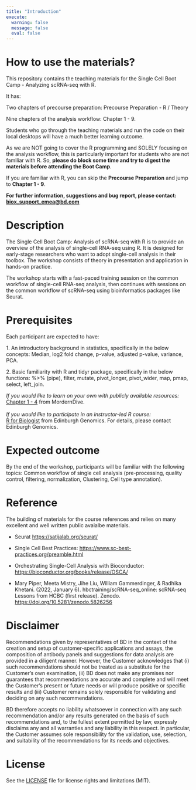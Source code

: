```yaml
---
title: "Introduction"
execute:
  warning: false
  message: false
  eval: false
---
```


# How to use the materials?

This repository contains the teaching materials for the Single Cell Boot Camp - Analyzing scRNA-seq with R.

It has:

Two chapters of precourse preparation: Precourse Preparation - R / Theory

Nine chapters of the analysis workflow: Chapter 1 - 9.

::: callout-important
Students who go through the teaching materials and run the code on their local desktops will have a much better learning outcome.

As we are NOT going to cover the R programming and SOLELY focusing on the analysis workflow, this is particularly important for students who are not familiar with R. So, **please do block some time and try to digest the materials before attending the Boot Camp**.

If you are familiar with R, you can skip the **Precourse Preparation** and jump to **Chapter 1 - 9**.
:::

**For further information, suggestions and bug report, please contact: [biox_support_emea\@bd.com](biox_support_emea@bd.com)**

# Description

The Single Cell Boot Camp: Analysis of scRNA-seq with R is to provide an overview of the analysis of single-cell RNA-seq using R. It is designed for early-stage researchers who want to adopt single-cell analysis in their toolbox. The workshop consists of theory in presentation and application in hands-on practice.

The workshop starts with a fast-paced training session on the common workflow of single-cell RNA-seq analysis, then continues with sessions on the common workflow of scRNA-seq using bioinformatics packages like Seurat.

# Prerequisites

Each participant are expected to have:

1\. An introductory background in statistics, specifically in the below concepts: Median, log2 fold change, p-value, adjusted p-value, variance, PCA.

2\. Basic familiarity with R and tidyr package, specifically in the below functions: %\>% (pipe), filter, mutate, pivot_longer, pivot_wider, map, pmap, select, left_join.

*If you would like to learn on your own with publicly available resources:*\
[Chapter 1 - 4](https://moderndive.com/index.html) from MordernDive.\
\
*If you would like to participate in an instructor-led R course:*\
[R for Biologist](https://genomics.ed.ac.uk/services/r-biologists) from Edinburgh Genomics. For details, please contact Edinburgh Genomics.

# Expected outcome

By the end of the workshop, participants will be familiar with the following topics: Common workflow of single cell analysis (pre-processing, quality control, filtering, normalization, Clustering, Cell type annotation).

# Reference

The building of materials for the course references and relies on many excellent and well written public avaialbe materials.

-   Seurat <https://satijalab.org/seurat/>

-   Single Cell Best Practices: <https://www.sc-best-practices.org/preamble.html>

-   Orchestrating Single-Cell Analysis with Bioconductor: <https://bioconductor.org/books/release/OSCA/>

-   Mary Piper, Meeta Mistry, Jihe Liu, William Gammerdinger, & Radhika Khetani. (2022, January 6). hbctraining/scRNA-seq_online: scRNA-seq Lessons from HCBC (first release). Zenodo. <https://doi.org/10.5281/zenodo.5826256>

# Disclaimer

Recommendations given by representatives of BD in the context of the creation and setup of customer-specific applications and assays, the composition of antibody panels and suggestions for data analysis are provided in a diligent manner. However, the Customer acknowledges that (i) such recommendations should not be treated as a substitute for the Customer's own examination, (ii) BD does not make any promises nor guarantees that recommendations are accurate and complete and will meet the Customer's present or future needs or will produce positive or specific results and (iii) Customer remains solely responsible for validating and deciding on any such recommendations.

BD therefore accepts no liability whatsoever in connection with any such recommendation and/or any results generated on the basis of such recommendations and, to the fullest extent permitted by law, expressly disclaims any and all warranties and any liability in this respect. In particular, the Customer assumes sole responsibility for the validation, use, selection, and suitability of the recommendations for its needs and objectives.

# License

See the [LICENSE](LICENSE.html) file for license rights and limitations (MIT).

